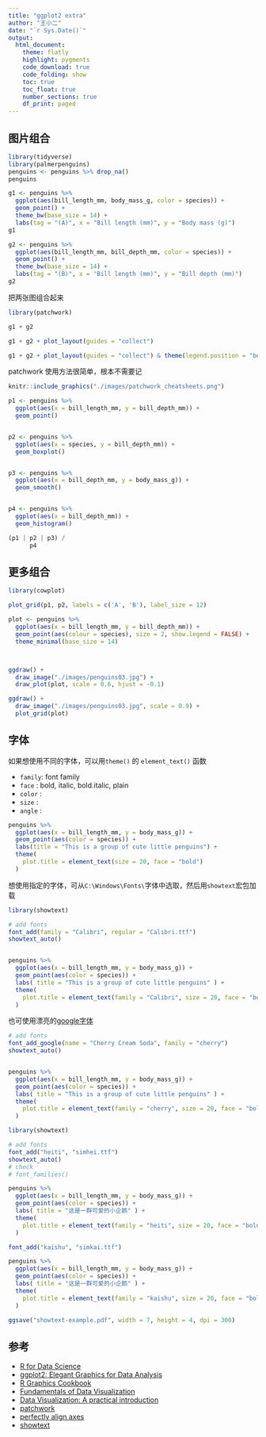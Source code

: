 ```yaml
---
title: "ggplot2 extra"
author: "王小二"
date: "`r Sys.Date()`"
output: 
  html_document:
    theme: flatly
    highlight: pygments
    code_download: true
    code_folding: show
    toc: true
    toc_float: true
    number_sections: true
    df_print: paged
---
```




## 图片组合

```r
library(tidyverse)
library(palmerpenguins)
penguins <- penguins %>% drop_na()
penguins
```


```r
g1 <- penguins %>% 
  ggplot(aes(bill_length_mm, body_mass_g, color = species)) +
  geom_point() + 
  theme_bw(base_size = 14) +
  labs(tag = "(A)", x = "Bill length (mm)", y = "Body mass (g)")
g1
```


```r
g2 <- penguins %>% 
  ggplot(aes(bill_length_mm, bill_depth_mm, color = species)) +
  geom_point() + 
  theme_bw(base_size = 14) +
  labs(tag = "(B)", x = "Bill length (mm)", y = "Bill depth (mm)")
g2
```


把两张图组合起来
```r
library(patchwork)

g1 + g2
```



```r
g1 + g2 + plot_layout(guides = "collect")
```

```r
g1 + g2 + plot_layout(guides = "collect") & theme(legend.position = "bottom")
```


patchwork 使用方法很简单，根本不需要记
```r
knitr::include_graphics("./images/patchwork_cheatsheets.png")
```





```r
p1 <- penguins %>% 
  ggplot(aes(x = bill_length_mm, y = bill_depth_mm)) +
  geom_point() 


p2 <- penguins %>%
  ggplot(aes(x = species, y = bill_depth_mm)) +
  geom_boxplot() 


p3 <- penguins %>% 
  ggplot(aes(x = bill_depth_mm, y = body_mass_g)) +
  geom_smooth() 


p4 <- penguins %>% 
  ggplot(aes(x = bill_depth_mm)) +
  geom_histogram()

```


```r
(p1 | p2 | p3) /
      p4
```




## 更多组合

```r
library(cowplot)

plot_grid(p1, p2, labels = c('A', 'B'), label_size = 12)
```


```r
plot <- penguins %>% 
  ggplot(aes(x = bill_length_mm, y = bill_depth_mm)) +
  geom_point(aes(colour = species), size = 2, show.legend = FALSE) +
  theme_minimal(base_size = 14)



ggdraw() + 
  draw_image("./images/penguins03.jpg") + 
  draw_plot(plot, scale = 0.6, hjust = -0.1)
```


```r
ggdraw() +
  draw_image("./images/penguins03.jpg", scale = 0.9) +
  plot_grid(plot)
```



## 字体

如果想使用不同的字体，可以用`theme()` 的 `element_text()` 函数

- `family`: font family 
- `face`  : bold, italic, bold.italic, plain 
- `color` :
- `size`  : 
- `angle` : 



```r
penguins %>%
  ggplot(aes(x = bill_length_mm, y = body_mass_g)) +
  geom_point(aes(color = species)) +
  labs(title = "This is a group of cute little penguins") +
  theme(
    plot.title = element_text(size = 20, face = "bold")
  )
```


想使用指定的字体，可从`C:\Windows\Fonts\`字体中选取，然后用`showtext`宏包加载

```r
library(showtext)

# add fonts
font_add(family = "Calibri", regular = "Calibri.ttf")
showtext_auto()


penguins %>%
  ggplot(aes(x = bill_length_mm, y = body_mass_g)) +
  geom_point(aes(color = species)) +
  labs( title = "This is a group of cute little penguins" ) +
  theme(
    plot.title = element_text(family = "Calibri", size = 20, face = "bold")
  )
```



也可使用漂亮的[google字体](https://fonts.google.com/)


```r
# add fonts
font_add_google(name = "Cherry Cream Soda", family = "cherry")
showtext_auto()


penguins %>%
  ggplot(aes(x = bill_length_mm, y = body_mass_g)) +
  geom_point(aes(color = species)) +
  labs( title = "This is a group of cute little penguins" ) +
  theme(
    plot.title = element_text(family = "cherry", size = 20, face = "bold")
  )
```




```r
library(showtext)

# add fonts
font_add("heiti", "simhei.ttf")
showtext_auto()
# check
# font_families()

penguins %>%
  ggplot(aes(x = bill_length_mm, y = body_mass_g)) +
  geom_point(aes(color = species)) +
  labs( title = "这是一群可爱的小企鹅" ) +
  theme(
    plot.title = element_text(family = "heiti", size = 20, face = "bold")
  )
```


```r
font_add("kaishu", "simkai.ttf")

penguins %>%
  ggplot(aes(x = bill_length_mm, y = body_mass_g)) +
  geom_point(aes(color = species)) +
  labs( title = "这是一群可爱的小企鹅" ) +
  theme(
    plot.title = element_text(family = "kaishu", size = 20, face = "bold")
  )
```

```r
ggsave("showtext-example.pdf", width = 7, height = 4, dpi = 300)
```




## 参考

- [R for Data Science](https://r4ds.had.co.nz/) 
- [ggplot2: Elegant Graphics for Data Analysis](https://ggplot2-book.org/)
- [R Graphics Cookbook](https://r-graphics.org/)
- [Fundamentals of Data Visualization](https://serialmentor.com/dataviz/)
- [Data Visualization: A practical introduction](https://socviz.co/)
- [patchwork](https://patchwork.data-imaginist.com/index.html)
- [perfectly align axes](https://wilkelab.org/cowplot/)
- [showtext](https://github.com/yixuan/showtext)